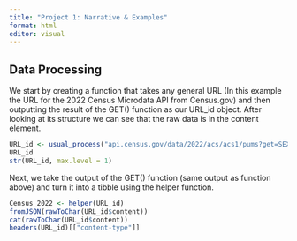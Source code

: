 ```yaml
---
title: "Project 1: Narrative & Examples"
format: html
editor: visual
---
```


## Data Processing

We start by creating a function that takes any general URL (In this example the URL for the 2022 Census Microdata API from Census.gov) and then outputting the result of the GET() function as our URL_id object. After looking at its structure we can see that the raw data is in the content element. 
```r
URL_id <- usual_process("api.census.gov/data/2022/acs/acs1/pums?get=SEX,PWGTP,MAR&SCHL=24&key=YOUR_KEY_GOES_HERE")
URL_id
str(URL_id, max.level = 1)
```

Next, we take the output of the GET() function (same output as function above) and turn it into a tibble using the helper function. 
```r
Census_2022 <- helper(URL_id) 
fromJSON(rawToChar(URL_id$content))
cat(rawToChar(URL_id$content))
headers(URL_id)[["content-type"]]

```
